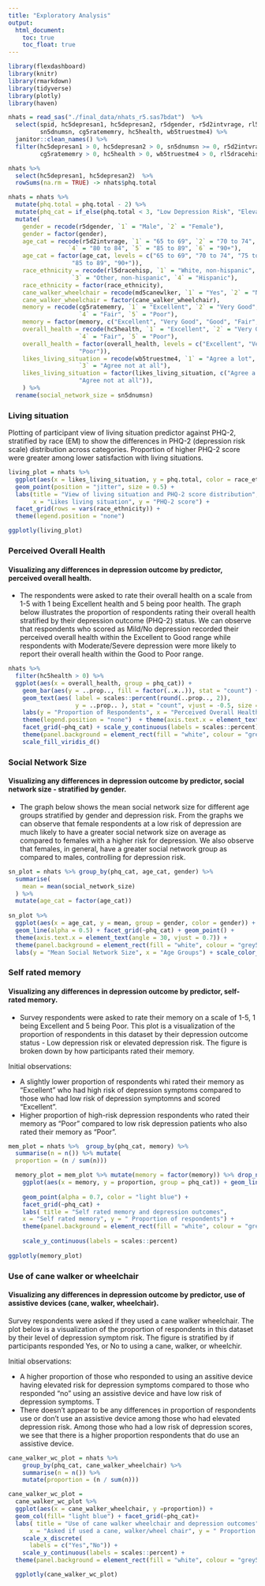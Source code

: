 ```yaml
---
title: "Exploratory Analysis"
output: 
  html_document:
    toc: true
    toc_float: true
---
```

```r
library(flexdashboard)
library(knitr)
library(rmarkdown)
library(tidyverse)
library(plotly)
library(haven)
```


```r
nhats = read_sas("./final_data/nhats_r5.sas7bdat")  %>%
  select(spid, hc5depresan1, hc5depresan2, r5dgender, r5d2intvrage, rl5dracehisp, md5canewlker, 
         sn5dnumsn, cg5ratememry, hc5health, wb5truestme4) %>%
  janitor::clean_names() %>%   
  filter(hc5depresan1 > 0, hc5depresan2 > 0, sn5dnumsn >= 0, r5d2intvrage > 0, md5canewlker > 0, 
         cg5ratememry > 0, hc5health > 0, wb5truestme4 > 0, rl5dracehisp < 5)

nhats %>% 
  select(hc5depresan1, hc5depresan2)  %>% 
  rowSums(na.rm = TRUE) -> nhats$phq.total

nhats = nhats %>%
  mutate(phq.total = phq.total - 2) %>% 
  mutate(phq_cat = if_else(phq.total < 3, "Low Depression Risk", "Elevated Depression Risk")) %>% 
  mutate(
    gender = recode(r5dgender, `1` = "Male", `2` = "Female"),
    gender = factor(gender),
    age_cat = recode(r5d2intvrage, `1` = "65 to 69", `2` = "70 to 74", `3` = "75 to 79", 
                 `4` = "80 to 84", `5` = "85 to 89", `6` = "90+"),
    age_cat = factor(age_cat, levels = c("65 to 69", "70 to 74", "75 to 79", "80 to 84", 
                  "85 to 89", "90+")),
    race_ethnicity = recode(rl5dracehisp, `1` = "White, non-hispanic", `2` = "Black, non-hispanic", 
                  `3` = "Other, non-hispanic", `4` = "Hispanic"),
    race_ethnicity = factor(race_ethnicity),
    cane_walker_wheelchair = recode(md5canewlker, `1` = "Yes", `2` = "No"),
    cane_walker_wheelchair = factor(cane_walker_wheelchair),
    memory = recode(cg5ratememry, `1` = "Excellent", `2` = "Very Good", `3` = "Good", 
                    `4` = "Fair", `5` = "Poor"),
    memory = factor(memory, c("Excellent", "Very Good", "Good", "Fair", "Poor")),
    overall_health = recode(hc5health, `1` = "Excellent", `2` = "Very Good", `3` = "Good", 
                    `4` = "Fair", `5` = "Poor"),
    overall_health = factor(overall_health, levels = c("Excellent", "Very Good", "Good", "Fair", 
                    "Poor")),
    likes_living_situation = recode(wb5truestme4, `1` = "Agree a lot", `2` = "Agree a little", 
                    `3` = "Agree not at all"),
    likes_living_situation = factor(likes_living_situation, c("Agree a lot", "Agree a little", 
                    "Agree not at all")),
    ) %>% 
  rename(social_network_size = sn5dnumsn)
```

### Living situation

Plotting of participant view of living situation predictor against PHQ-2, stratified by race (EM) to show the differences in PHQ-2 (depression risk scale) distribution across categories. Proportion of higher PHQ-2 score were greater among lower satisfaction with living situations. 

```r
living_plot = nhats %>% 
  ggplot(aes(x = likes_living_situation, y = phq.total, color = race_ethnicity)) + 
  geom_point(position = "jitter", size = 0.5) + 
  labs(title = "View of living situation and PHQ-2 score distribution",
       x = "Likes living situation", y = "PHQ-2 score") + 
  facet_grid(rows = vars(race_ethnicity)) + 
  theme(legend.position = "none")

ggplotly(living_plot)

```

### Perceived Overall Health

#### Visualizing any differences in depression outcome by predictor, perceived overall health.

- The respondents were asked to rate their overall health on a scale from 1-5 with 1 being Excellent health and 5 being poor health. The graph below illustrates the proportion of respondents rating their overall health stratified by their depression outcome (PHQ-2) status. We can observe that respondents who scored as Mild/No depression recorded their perceived overall health within the Excellent to Good range while respondents with Moderate/Severe depression were more likely to report their overall health within the Good to Poor range. 

```r
nhats %>% 
  filter(hc5health > 0) %>%
  ggplot(aes(x = overall_health, group = phq_cat)) + 
    geom_bar(aes(y = ..prop.., fill = factor(..x..)), stat = "count") +
    geom_text(aes( label = scales::percent(round(..prop.., 2)),
                   y = ..prop.. ), stat = "count", vjust = -0.5, size = 3) +
    labs(y = "Proportion of Respondents", x = "Perceived Overall Health", fill = "Overall Health") +
    theme(legend.position = "none")  + theme(axis.text.x = element_text(angle = 30, vjust = 0.7)) +
    facet_grid(~phq_cat) + scale_y_continuous(labels = scales::percent) + 
    theme(panel.background = element_rect(fill = "white", colour = "grey50")) +
    scale_fill_viridis_d()

```

### Social Network Size

#### Visualizing any differences in depression outcome by predictor, social network size - stratified by gender.

- The graph below shows the mean social network size for different age groups stratified by gender and depression risk. From the graphs we can observe that female respondents at a low risk of depression are much likely to have a greater social network size on average as compared to females with a higher risk for depression. We also observe that females, in general, have a greater social network group as compared to males, controlling for depression risk.

```r
sn_plot = nhats %>% group_by(phq_cat, age_cat, gender) %>% 
  summarise(
    mean = mean(social_network_size)
  ) %>%
  mutate(age_cat = factor(age_cat)) 
         
sn_plot %>%
  ggplot(aes(x = age_cat, y = mean, group = gender, color = gender)) + 
  geom_line(alpha = 0.5) + facet_grid(~phq_cat) + geom_point() +
  theme(axis.text.x = element_text(angle = 30, vjust = 0.7)) +
  theme(panel.background = element_rect(fill = "white", colour = "grey50")) +
  labs(y = "Mean Social Network Size", x = "Age Groups") + scale_color_viridis_d(name = "Gender")
```

### Self rated memory

####  Visualizing any differences in depression outcome by predictor, self-rated memory. 

- Survey respondents were asked to rate their memory on a scale of 1-5, 1 being Excellent and 5 being Poor. This plot is a visualization of the proportion of respondents in this dataset by their depression outcome status - Low depression risk or elevated depression risk. The figure is broken down by how participants rated their memory. 

Initial observations: 


- A slightly lower proportion of respondents whi rated their memory as "Excellent" who had high risk of depression symptoms compared to those who had low risk of depression symptomns and scored "Excellent".
- Higher proportion of high-risk depression respondents who rated their memory as "Poor" compared to low risk depression patients who also rated their memory as "Poor". 

```r
mem_plot = nhats %>%  group_by(phq_cat, memory) %>% 
  summarise(n = n()) %>% mutate(
  proportion = (n / sum(n)))

  memory_plot = mem_plot %>% mutate(memory = factor(memory)) %>% drop_na() %>%   
    ggplot(aes(x = memory, y = proportion, group = phq_cat)) + geom_line(alpha = 0.4) +
  
    geom_point(alpha = 0.7, color = "light blue") + 
    facet_grid(~phq_cat) + 
    labs( title = "Self rated memory and depression outcomes",
    x = "Self rated memory", y = " Proportion of respondents") +  
    theme(panel.background = element_rect(fill = "white", colour = "grey50")) +
     
    scale_y_continuous(labels = scales::percent)
  
ggplotly(memory_plot)
```

### Use of cane walker or wheelchair

####  Visualizing any differences in depression outcome by predictor, use of assistive devices (cane, walker, wheelchair). 

Survey respondents were asked if they used a cane walker wheelchair. The plot below is a visualization of the proportion of respondents in this dataset by their level of depression symptom risk. The figure is stratified by if participants responded Yes, or No to using a cane, walker, or wheelchir. 

Initial observations:


-  A higher proportion of those who responded to using an assitive device having elevated risk for depression symptoms compared to those who responded "no" using an assistive device and have low risk of depression symptoms. T
- There doesn't appear to be any differences in proportion of respondents use or don't use an assistive device among those who had elevated depression risk. Among those who had a low risk of depression scores, we see that there is a higher proportion respondents that do use an assistive device. 



```r
cane_walker_wc_plot = nhats %>%  
    group_by(phq_cat, cane_walker_wheelchair) %>% 
    summarise(n = n()) %>%  
    mutate(proportion = (n / sum(n)))

cane_walker_wc_plot = 
  cane_walker_wc_plot %>%  
  ggplot(aes(x = cane_walker_wheelchair, y =proportion)) + 
  geom_col(fill= "light blue") + facet_grid(~phq_cat)+
  labs( title = "Use of cane walker wheelchair and depression outcomes",
      x = "Asked if used a cane, walker/wheel chair", y = " Proportion of respondents")+  
    scale_x_discrete(
      labels = c("Yes","No")) + 
    scale_y_continuous(labels = scales::percent) + 
  theme(panel.background = element_rect(fill = "white", colour = "grey50"))

  ggplotly(cane_walker_wc_plot)
```


